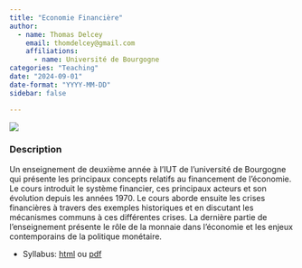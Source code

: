 ```yaml
---
title: "Economie Financière"
author:
  - name: Thomas Delcey
    email: thomdelcey@gmail.com
    affiliations:
      - name: Université de Bourgogne
categories: "Teaching"
date: "2024-09-01"
date-format: "YYYY-MM-DD"
sidebar: false

---
```



![](picture.png)


### Description

Un enseignement de deuxième année à l'IUT de l'université de Bourgogne qui présente les principaux concepts relatifs au financement de l'économie. Le cours introduit le système financier, ces principaux acteurs et son évolution depuis les années 1970. Le cours aborde ensuite les crises financières à travers des exemples historiques et en discutant les mécanismes communs à ces différentes crises. La dernière partie de l'enseignement présente le rôle de la monnaie dans l'économie et les enjeux contemporains de la politique monétaire. 

  - Syllabus: [html](syllabus.html) ou [pdf](syllabus.pdf)

